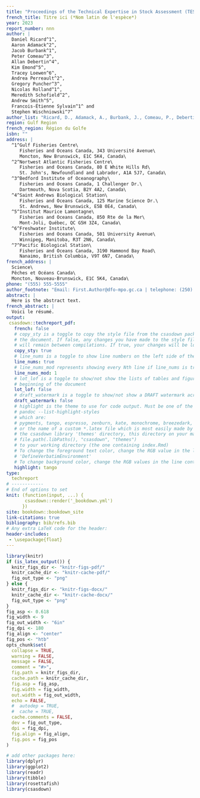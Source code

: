 ```yaml
---
title: "Proceedings of the Technical Expertise in Stock Assessment (TESA) national workshop on Best pratices in age estimation, 31 January, 01-02 February 2023 in Moncton, New Brunswick"
french_title: Titre ici (*Nom latin de l'espèce*)
year: 2023
report_number: nnn
author: |
  Daniel Ricard^1^,
  Aaron Adamack^2^,
  Jacob Burbank^1^,
  Peter Comeau^3^,
  Allan Debertin^4^,
  Kim Emond^5^,
  Tracey Loewen^6^,
  Andrea Perreault^2^,
  Gregory Puncher^3^,
  Nicolas Rolland^1^,
  Meredith Schofield^2^,
  Andrew Smith^5^,
  Francois-Étienne Sylvain^1^ and
  Stephen Wischniowski^7^
author_list: "Ricard, D., Adamack, A., Burbank, J., Comeau, P., Debertin, A., Emond, K., Loewen, T., Puncher, G., Rolland, N., Schofield, M., Smith, A., Sylvain, F.-É. and Wischniowski, S."
region: Gulf Region
french_region: Région du Golfe
isbn: ""
address: |
  ^1^Gulf Fisheries Centre\
     Fisheries and Oceans Canada, 343 Université Avenue\
     Moncton, New Brunswick, E1C 5K4, Canada\
  ^2^Nortwest Atlantic Fisheries Centre\
     Fisheries and Oceans Canada, 80 E White Hills Rd\
     St. John's, Newfoundland and Labrador, A1A 5J7, Canada\
  ^3^Bedford Institute of Oceanography\
     Fisheries and Oceans Canada, 1 Challenger Dr.\
     Dartmouth, Nova Scotia, B2Y 4A2, Canada\
  ^4^Saint Andrews Biological Station\
     Fisheries and Oceans Canada, 125 Marine Science Dr.\
     St. Andrews, New Brunswick, E5B 0E4, Canada\
  ^5^Institut Maurice Lamontagne\
     Fisheries and Oceans Canada, 850 Rte de la Mer\
     Mont-Joli, Québec, QC G5H 3Z4, Canada\
  ^6^Freshwater Institute\
     Fisheries and Oceans Canada, 501 University Avenue\
     Winnipeg, Manitoba, R3T 2N6, Canada\
  ^7^Pacific Biological Station\
     Fisheries and Oceans Canada, 3190 Hammond Bay Road\
     Nanaimo, British Columbia, V9T 6N7, Canada\
french_address: |
  Science\
  Pêches et Océans Canada\
  Moncton, Nouveau-Brunswick, E1C 5K4, Canada\
phone: "(555) 555-5555"
author_footnote: "Email: First.Author@dfo-mpo.gc.ca | telephone: (250) 756-5555"
abstract: |
  Here is the abstract text.
french_abstract: |
  Voici le résumé.
output:
 csasdown::techreport_pdf:
   french: false
   # copy_sty is a toggle to copy the style file from the csasdown package every time you compile
   # the document. If false, any changes you have made to the style file in your project
   # will remain between compilations. If true, your changes will be lost when you compile
   copy_sty: true
   # line_nums is a toggle to show line numbers on the left side of the page. 
   line_nums: true
   # line_nums_mod represents showing every Nth line if line_nums is true
   line_nums_mod: 1
   # lot_lof is a toggle to show/not show the lists of tables and figures at the
   # beginning of the document
   lot_lof: false
   # draft_watermark is a toggle to show/not show a DRAFT watermark across every page
   draft_watermark: false
   # highlight is the theme to use for code output. Must be one of the list given by:
   # pandoc --list-highlight-styles
   # which are:
   # pygments, tango, espresso, zenburn, kate, monochrome, breezedark, haddock
   # or the name of a custom *.latex file which is most easily made by copying one from 
   # the csasdown library 'themes' directory, this directory on your machine:
   # file.path(.libPaths(), "csasdown", "themes")
   # to your working directory (the one containing index.Rmd)
   # To change the foreground text color, change the RGB value in the line containing
   # 'DefineVerbatimEnvironment'
   # To change background color, change the RGB values in the line containing 'shadecolor'
   highlight: tango
type:
  techreport
# ------------
# End of options to set
knit: (function(input, ...) {
       csasdown::render('_bookdown.yml')
      })
site: bookdown::bookdown_site
link-citations: true
bibliography: bib/refs.bib
# Any extra LaTeX code for the header:
header-includes:
 - \usepackage{float}
---
```


```r
library(knitr)
if (is_latex_output()) {
  knitr_figs_dir <- "knitr-figs-pdf/"
  knitr_cache_dir <- "knitr-cache-pdf/"
  fig_out_type <- "png"
} else {
  knitr_figs_dir <- "knitr-figs-docx/"
  knitr_cache_dir <- "knitr-cache-docx/"
  fig_out_type <- "png"
}
fig_asp <- 0.618
fig_width <- 9
fig_out_width <- "6in"
fig_dpi <- 180
fig_align <- "center"
fig_pos <- "htb"
opts_chunk$set(
  collapse = TRUE,
  warning = FALSE,
  message = FALSE,
  comment = "#>",
  fig.path = knitr_figs_dir,
  cache.path = knitr_cache_dir,
  fig.asp = fig_asp,
  fig.width = fig_width,
  out.width = fig_out_width,
  echo = FALSE,
  #  autodep = TRUE,
  #  cache = TRUE,
  cache.comments = FALSE,
  dev = fig_out_type,
  dpi = fig_dpi,
  fig.align = fig_align,
  fig.pos = fig_pos
)
```

```r
# add other packages here:
library(dplyr)
library(ggplot2)
library(readr)
library(tibble)
library(rosettafish)
library(csasdown)
```
